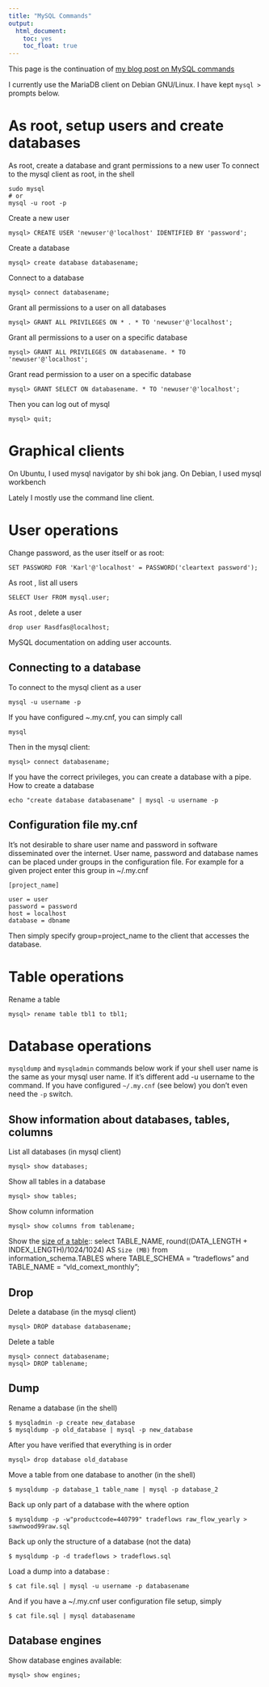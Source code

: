 ```yaml
---
title: "MySQL Commands"
output: 
  html_document: 
    toc: yes
    toc_float: true
---
```


This page is the continuation of [my blog post on MySQL commands](https://paulremote.blogspot.de/2013/12/mysql-commands.html)

I currently use the MariaDB client on Debian GNU/Linux.
I have kept `mysql >` prompts below. 

# As root, setup users and create databases

As root, create a database and grant permissions to a new user
To connect to the mysql client as root, in the shell

    sudo mysql 
    # or
    mysql -u root -p 

Create a new user

    mysql> CREATE USER 'newuser'@'localhost' IDENTIFIED BY 'password';

Create a database

    mysql> create database databasename;

Connect to a database

    mysql> connect databasename;

Grant all permissions to a user on all databases

    mysql> GRANT ALL PRIVILEGES ON * . * TO 'newuser'@'localhost';

Grant all permissions to a user on a specific database

    mysql> GRANT ALL PRIVILEGES ON databasename. * TO 'newuser'@'localhost';

Grant read permission to a user on a specific database

    mysql> GRANT SELECT ON databasename. * TO 'newuser'@'localhost';

Then you can log out of mysql

    mysql> quit;


# Graphical clients

On Ubuntu, I used mysql navigator by shi bok jang.
On Debian, I used  mysql workbench

Lately I mostly use the command line client.

# User operations
Change password, as the user itself or as root:

    SET PASSWORD FOR 'Karl'@'localhost' = PASSWORD('cleartext password');

As root , list all users

    SELECT User FROM mysql.user;

As root , delete a user

    drop user Rasdfas@localhost;

MySQL documentation on adding user accounts.


## Connecting to a database

To connect to the mysql client as a user

    mysql -u username -p 

If you have configured ~.my.cnf, you can simply call

    mysql

Then in the mysql client:

    mysql> connect databasename;

If you have the correct privileges, you can create a database with a pipe. How to create a database

    echo "create database databasename" | mysql -u username -p 

## Configuration file my.cnf

It's not desirable to share user name and password in software disseminated over the internet. User name, password and database names can be placed under groups in the configuration file. For example for a given project enter this group in ~/.my.cnf

    [project_name]

    user = user
    password = password
    host = localhost
    database = dbname

Then simply specify group=project_name to the client that accesses the database. 

# Table operations

Rename a table

    mysql> rename table tbl1 to tbl1;

# Database operations

`mysqldump` and `mysqladmin` commands below work if your shell user name is the same as your mysql user name. If it's different add -u username to the command.
If you have configured `~/.my.cnf` (see below)  you don't even need the `-p` switch.


## Show information about databases, tables, columns

List all databases (in mysql client)

    mysql> show databases; 

Show all tables in a database

    mysql> show tables;

Show column information

    mysql> show columns from tablename;

Show the [size of a table](https://chartio.com/resources/tutorials/how-to-get-the-size-of-a-table-in-mysql/)::
    select TABLE_NAME, round((DATA_LENGTH + INDEX_LENGTH)/1024/1024) AS `Size (MB)`  from information_schema.TABLES where TABLE_SCHEMA = "tradeflows" and TABLE_NAME = "vld_comext_monthly"; 


## Drop

Delete a database (in the mysql client)

    mysql> DROP database databasename;

Delete a table 

    mysql> connect databasename;
    mysql> DROP tablename;

## Dump

Rename a database  (in the shell)

    $ mysqladmin -p create new_database
    $ mysqldump -p old_database | mysql -p new_database

After you have verified that everything is in order

    mysql> drop database old_database

Move a table from one database to another (in the shell)

    $ mysqldump -p database_1 table_name | mysql -p database_2 

Back up only part of a database with the where option

    $ mysqldump -p -w"productcode=440799" tradeflows raw_flow_yearly > sawnwood99raw.sql

Back up only the structure of a database (not the data)

    $ mysqldump -p -d tradeflows > tradeflows.sql

Load a dump into a database :

    $ cat file.sql | mysql -u username -p databasename

And if you have a ~/.my.cnf user configuration file setup, simply

    $ cat file.sql | mysql databasename


## Database engines

Show database engines available:

    mysql> show engines;

